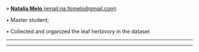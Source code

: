» [**Natalia Melo** (email:na.fpmelo@gmail.com)](http://lattes.cnpq.br/4674781793803234)

• Master student;

• Collected and organized the leaf herbivory in the dataset

_____________________________________________________________________________________________________

_____________________________________________________________________________________________________